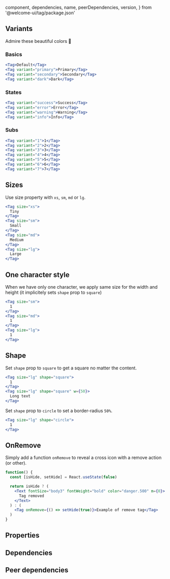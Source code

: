 
  component,
  dependencies,
  name,
  peerDependencies,
  version,
} from '@welcome-ui/tag/package.json'

<showcase
  version={version}
  name={name}
  component={component}
  description="Allows user to categorize or organized keywords."
/>

## Variants

Admire these beautiful colors 💅

### Basics

```jsx row
<Tag>Default</Tag>
<Tag variant="primary">Primary</Tag>
<Tag variant="secondary">Secondary</Tag>
<Tag variant="dark">Dark</Tag>
```

### States

```jsx row
<Tag variant="success">Success</Tag>
<Tag variant="error">Error</Tag>
<Tag variant="warning">Warning</Tag>
<Tag variant="info">Info</Tag>
```

### Subs

```jsx row
<Tag variant="1">1</Tag>
<Tag variant="2">2</Tag>
<Tag variant="3">3</Tag>
<Tag variant="4">4</Tag>
<Tag variant="5">5</Tag>
<Tag variant="6">6</Tag>
<Tag variant="7">7</Tag>
```

## Sizes

Use size property with `xs`, `sm`, `md` or `lg`.

```jsx row
<Tag size="xs">
  Tiny
</Tag>
<Tag size="sm">
  Small
</Tag>
<Tag size="md">
  Medium
</Tag>
<Tag size="lg">
  Large
</Tag>
```

## One character style

When we have only one character, we apply same size for the width and height (it implicitely sets `shape` prop to `square`)

```jsx row
<Tag size="sm">
  1
</Tag>
<Tag size="md">
  1
</Tag>
<Tag size="lg">
  1
</Tag>
```

## Shape

Set `shape` prop to `square` to get a square no matter the content.

```jsx row
<Tag size="lg" shape="square">
  1
</Tag>
<Tag size="lg" shape="square" w={50}>
  Long text
</Tag>
```

Set `shape` prop to `circle` to set a border-radius `50%`.

```jsx
<Tag size="lg" shape="circle">
  1
</Tag>
```

## OnRemove

Simply add a function `onRemove` to reveal a cross icon with a remove action (or other).

```jsx
function() {
  const [isHide, setHide] = React.useState(false)

  return isHide ? (
    <Text fontSize="body3" fontWeight="bold" color="danger.500" m={0}>
      Tag removed
    </Text>
  ) : (
    <Tag onRemove={() => setHide(true)}>Example of remove tag</Tag>
  )
}
```

## Properties

<props propTypes={props.propTypes.Tag} />

## Dependencies

<dependencies dependencies={dependencies} />

## Peer dependencies

<dependencies dependencies={peerDependencies} />

<pagination />
